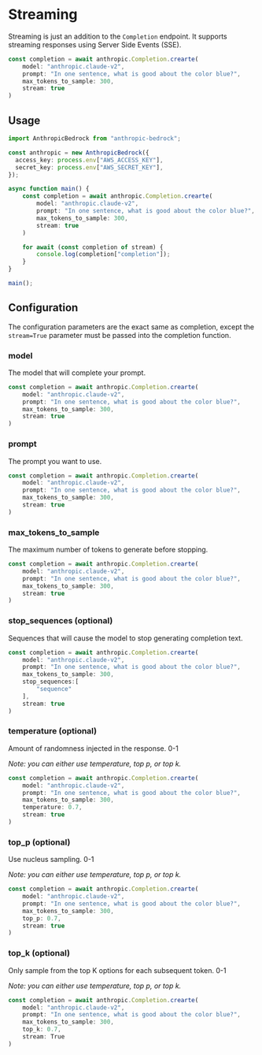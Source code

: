 # Streaming

Streaming is just an addition to the `Completion` endpoint. It supports streaming responses using Server Side Events (SSE).

```typescript
const completion = await anthropic.Completion.crearte(
    model: "anthropic.claude-v2",
    prompt: "In one sentence, what is good about the color blue?",
    max_tokens_to_sample: 300,
    stream: true
)
```

## Usage

```typescript
import AnthropicBedrock from "anthropic-bedrock";

const anthropic = new AnthropicBedrock({
  access_key: process.env["AWS_ACCESS_KEY"],
  secret_key: process.env["AWS_SECRET_KEY"],
});

async function main() {
    const completion = await anthropic.Completion.crearte(
        model: "anthropic.claude-v2",
        prompt: "In one sentence, what is good about the color blue?",
        max_tokens_to_sample: 300,
        stream: true
    )

    for await (const completion of stream) {
        console.log(completion["completion"]);
    }
}

main();
```

## Configuration

The configuration parameters are the exact same as completion, except the `stream=True` parameter must be passed into the completion function.

### model

The model that will complete your prompt.

```typescript {2}
const completion = await anthropic.Completion.crearte(
    model: "anthropic.claude-v2",
    prompt: "In one sentence, what is good about the color blue?",
    max_tokens_to_sample: 300,
    stream: true
)
```

### prompt

The prompt you want to use.

```typescript {3}
const completion = await anthropic.Completion.crearte(
    model: "anthropic.claude-v2",
    prompt: "In one sentence, what is good about the color blue?",
    max_tokens_to_sample: 300,
    stream: true
)
```

### max_tokens_to_sample

The maximum number of tokens to generate before stopping.

```typescript {4}
const completion = await anthropic.Completion.crearte(
    model: "anthropic.claude-v2",
    prompt: "In one sentence, what is good about the color blue?",
    max_tokens_to_sample: 300,
    stream: true
)
```

### stop_sequences (optional)

Sequences that will cause the model to stop generating completion text.

```typescript {5-7}
const completion = await anthropic.Completion.crearte(
    model: "anthropic.claude-v2",
    prompt: "In one sentence, what is good about the color blue?",
    max_tokens_to_sample: 300,
    stop_sequences:[
        "sequence"
    ],
    stream: true
)
```

### temperature (optional)

Amount of randomness injected in the response. 0-1

_Note: you can either use temperature, top p, or top k._

```typescript {5}
const completion = await anthropic.Completion.crearte(
    model: "anthropic.claude-v2",
    prompt: "In one sentence, what is good about the color blue?",
    max_tokens_to_sample: 300,
    temperature: 0.7,
    stream: true
)
```

### top_p (optional)

Use nucleus sampling. 0-1

_Note: you can either use temperature, top p, or top k._

```typescript {5}
const completion = await anthropic.Completion.crearte(
    model: "anthropic.claude-v2",
    prompt: "In one sentence, what is good about the color blue?",
    max_tokens_to_sample: 300,
    top_p: 0.7,
    stream: true
)
```

### top_k (optional)

Only sample from the top K options for each subsequent token. 0-1

_Note: you can either use temperature, top p, or top k._

```typescript {5}
const completion = await anthropic.Completion.crearte(
    model: "anthropic.claude-v2",
    prompt: "In one sentence, what is good about the color blue?",
    max_tokens_to_sample: 300,
    top_k: 0.7,
    stream: True
)
```
